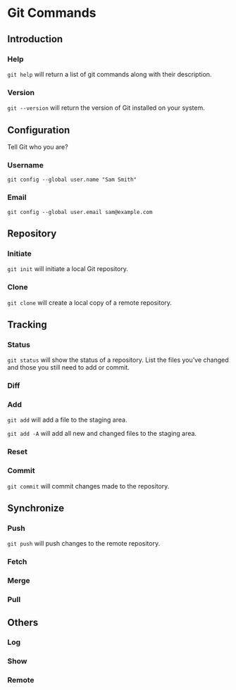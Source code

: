 # Git Commands {#commands}

## Introduction

### Help

`git help` will return a list of git commands along with their description.

### Version

`git --version` will return the version of Git installed on your system.

## Configuration

Tell Git who you are?

### Username

`git config --global user.name "Sam Smith"`

### Email

`git config --global user.email sam@example.com`

## Repository

### Initiate

`git init` will initiate a local Git repository.

### Clone

`git clone` will create a local copy of a remote repository.

## Tracking

### Status

`git status` will show the status of a repository. List the files you've changed and those you still need to add or commit.

### Diff

### Add

`git add` will add a file to the staging area.

`git add -A` will add all new and changed files to the staging area.

### Reset

### Commit

`git commit` will commit changes made to the repository.

## Synchronize

### Push

`git push` will push changes to the remote repository.

### Fetch

### Merge

### Pull

## Others

### Log

### Show

### Remote